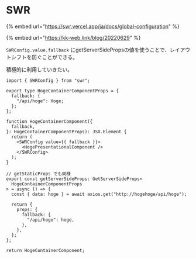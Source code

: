 # SWR

{% embed url="https://swr.vercel.app/ja/docs/global-configuration" %}

{% embed url="https://kk-web.link/blog/20220629" %}

`SWRConfig.value.fallback` にgetServerSidePropsの値を使うことで、レイアウトシフトを防ぐことができる。

積極的に利用していきたい。

```tsx
import { SWRConfig } from "swr";

export type HogeContainerComponentProps = {
  fallback: {
    "/api/hoge": Hoge;
  };
};

function HogeContainerComponent({
  fallback,
}: HogeContainerComponentProps): JSX.Element {
  return (
    <SWRConfig value={{ fallback }}>
      <HogePresentationalComponent />
    </SWRConfig>
  );
}

// getStaticProps でも同様
export const getServerSideProps: GetServerSideProps<
  HogeContainerComponentProps
> = async () => {
  const { data: hoge } = await axios.get("http://hogehoge/api/hoge");

  return {
    props: {
      fallback: {
        "/api/hoge": hoge,
      },
    },
  };
};

return HogeContainerComponent;
```
